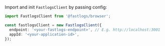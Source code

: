 
Import and init `FastlogsClient` by passing config:

```ts
import FastlogsClient from '@fastlogs/browser';

const fastlogsClient = new FastlogsClient({
  endpoint: '<your-fastlogs-endpoint>', // E.g. http://localhost:3001
  appId: '<your-application-id>',
});
```

<AssumingUrl />
